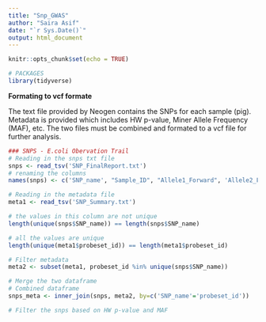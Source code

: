 ```yaml
---
title: "Snp_GWAS"
author: "Saira Asif"
date: "`r Sys.Date()`"
output: html_document
---
```


```r
knitr::opts_chunk$set(echo = TRUE)
```

```r
# PACKAGES
library(tidyverse)

```

**Formating to vcf formate**

The text file provided by Neogen contains the SNPs for each sample (pig). Metadata is provided which includes HW p-value, Miner Allele Frequency (MAF), etc. The two files must be combined and formated to a vcf file for further analysis.


```r
### SNPS - E.coli Obervation Trail
# Reading in the snps txt file
snps <- read_tsv('SNP_FinalReport.txt')
# renaming the columns
names(snps) <- c('SNP_name', "Sample_ID", "Allele1_Forward", 'Allele2_Forward', 'Allele1_Top', 'Allele2_Top', 'Allele1_AB', 'Allele2 - AB', 'Contrast', 'Size', 'Confidence', 'SNP_Classification')

# Reading in the metadata file
meta1 <- read_tsv('SNP_Summary.txt')

# the values in this column are not unique
length(unique(snps$SNP_name)) == length(snps$SNP_name)

# all the values are unique 
length(unique(meta1$probeset_id)) == length(meta1$probeset_id)

# Filter metadata 
meta2 <- subset(meta1, probeset_id %in% unique(snps$SNP_name))

# Merge the two dataframe
# Combined dataframe
snps_meta <- inner_join(snps, meta2, by=c('SNP_name'='probeset_id'))

# Filter the snps based on HW p-value and MAF

```

